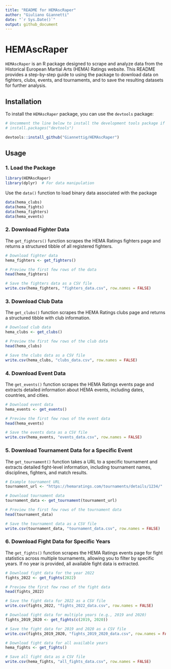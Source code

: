 ```yaml
---
title: "README for HEMAscRaper"
author: "Giuliano Giannetti"
date: "`r Sys.Date()`"
output: github_document
---
```


# HEMAscRaper

`HEMAscRaper` is an R package designed to scrape and analyze data from the Historical European Martial Arts (HEMA) Ratings website. This README provides a step-by-step guide to using the package to download data on fighters, clubs, events, and tournaments, and to save the resulting datasets for further analysis.

## Installation

To install the `HEMAscRaper` package, you can use the `devtools` package:

``` r
# Uncomment the line below to install the development tools package if not already installed
# install.packages("devtools")

devtools::install_github("Giannettig/HEMAscRaper")
```

## Usage

### 1. Load the Package

``` r
library(HEMAscRaper)
library(dplyr)  # For data manipulation
```
Use the `data()` function to load binary data associated with the package

``` r
data(hema_clubs)
data(hema_fights)
data(hema_fighters)
data(hema_events)
```

### 2. Download Fighter Data

The `get_fighters()` function scrapes the HEMA Ratings fighters page and returns a structured tibble of all registered fighters.

``` r
# Download fighter data
hema_fighters <- get_fighters()

# Preview the first few rows of the data
head(hema_fighters)

# Save the fighters data as a CSV file
write.csv(hema_fighters, "fighters_data.csv", row.names = FALSE)
```

### 3. Download Club Data

The `get_clubs()` function scrapes the HEMA Ratings clubs page and returns a structured tibble with club information.

``` r
# Download club data
hema_clubs <- get_clubs()

# Preview the first few rows of the club data
head(hema_clubs)

# Save the clubs data as a CSV file
write.csv(hema_clubs, "clubs_data.csv", row.names = FALSE)
```

### 4. Download Event Data

The `get_events()` function scrapes the HEMA Ratings events page and extracts detailed information about HEMA events, including dates, countries, and cities.

``` r
# Download event data
hema_events <- get_events()

# Preview the first few rows of the event data
head(hema_events)

# Save the events data as a CSV file
write.csv(hema_events, "events_data.csv", row.names = FALSE)
```

### 5. Download Tournament Data for a Specific Event

The `get_tournament()` function takes a URL to a specific tournament and extracts detailed fight-level information, including tournament names, disciplines, fighters, and match results.

``` r
# Example tournament URL
tournament_url <- "https://hemaratings.com/tournaments/details/1234/"

# Download tournament data
tournament_data <- get_tournament(tournament_url)

# Preview the first few rows of the tournament data
head(tournament_data)

# Save the tournament data as a CSV file
write.csv(tournament_data, "tournament_data.csv", row.names = FALSE)
```

### 6. Download Fight Data for Specific Years

The `get_fights()` function scrapes the HEMA Ratings events page for fight statistics across multiple tournaments, allowing you to filter by specific years. If no year is provided, all available fight data is extracted.

``` r
# Download fight data for the year 2022
fights_2022 <- get_fights(2022)

# Preview the first few rows of the fight data
head(fights_2022)

# Save the fight data for 2022 as a CSV file
write.csv(fights_2022, "fights_2022_data.csv", row.names = FALSE)

# Download fight data for multiple years (e.g., 2019 and 2020)
fights_2019_2020 <- get_fights(c(2019, 2020))

# Save the fight data for 2019 and 2020 as a CSV file
write.csv(fights_2019_2020, "fights_2019_2020_data.csv", row.names = FALSE)

# Download fight data for all available years
hema_fights <- get_fights()

# Save all fight data as a CSV file
write.csv(hema_fights, "all_fights_data.csv", row.names = FALSE)
```
